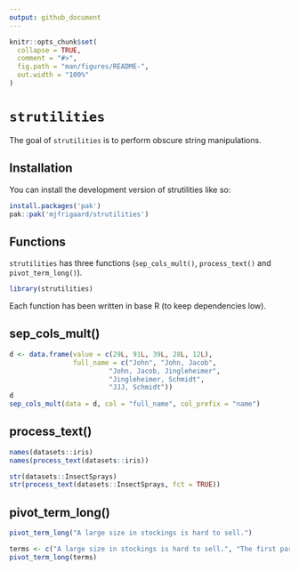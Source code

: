 ```yaml
---
output: github_document
---
```


<!-- README.md is generated from README.Rmd. Please edit that file -->

```r
knitr::opts_chunk$set(
  collapse = TRUE,
  comment = "#>",
  fig.path = "man/figures/README-",
  out.width = "100%"
)
```

# `strutilities`

<!-- badges: start -->
<!-- badges: end -->

The goal of `strutilities` is to perform obscure string manipulations.

## Installation

You can install the development version of strutilities like so:

``` r
install.packages('pak')
pak::pak('mjfrigaard/strutilities')
```

## Functions

`strutilities` has three functions (`sep_cols_mult()`, `process_text()` and `pivot_term_long()`). 

```r
library(strutilities)
```

Each function has been written in base R (to keep dependencies low).

## sep_cols_mult()

```r
d <- data.frame(value = c(29L, 91L, 39L, 28L, 12L),
                full_name = c("John", "John, Jacob",
                         "John, Jacob, Jingleheimer",
                         "Jingleheimer, Schmidt",
                         "JJJ, Schmidt"))
d
sep_cols_mult(data = d, col = "full_name", col_prefix = "name")
```

## process_text()

```r
names(datasets::iris)
names(process_text(datasets::iris))
```

```r
str(datasets::InsectSprays)
str(process_text(datasets::InsectSprays, fct = TRUE))
```

## pivot_term_long()

```r
pivot_term_long("A large size in stockings is hard to sell.")
```

```r
terms <- c("A large size in stockings is hard to sell.", "The first part of the plan needs changing.")
pivot_term_long(terms)
```


